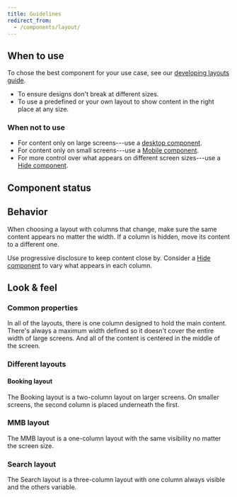 ```yaml
---
title: Guidelines
redirect_from:
  - /components/layout/
---
```



<ReactExample exampleId="Layout-search" />

## When to use

To chose the best component for your use case, see our [developing layouts guide](/development//guides/developing-layouts/).

- To ensure designs don't break at different sizes.
- To use a predefined or your own layout to show content in the right place at any size.

### When not to use

- For content only on large screens---use a [desktop component](/components/responsive/desktop/).
- For content only on small screens---use a [Mobile component](/components/responsive/mobile/).
- For more control over what appears on different screen sizes---use a
  [Hide component](/components/responsive/hide/).

## Component status

<ComponentStatus component="Layout" />

## Behavior

<ResponsiveSimilarContentSnippet />

When choosing a layout with columns that change,
make sure the same content appears no matter the width.
If a column is hidden, move its content to a different one.

Use progressive disclosure to keep content close by.
Consider a [Hide component](/components/responsive/hide/) to vary what appears in each column.

## Look & feel

### Common properties

In all of the layouts, there is one column designed to hold the main content.
There's always a maximum width defined
so it doesn't cover the entire width of large screens.
And all of the content is centered in the middle of the screen.

### Different layouts

#### Booking layout

The Booking layout is a two-column layout on larger screens.
On smaller screens, the second column is placed underneath the first.

<ReactExample exampleId="Layout-booking" />

### MMB layout

The MMB layout is a one-column layout with the same visibility no matter the screen size.

<ReactExample exampleId="Layout-mmb" />

### Search layout

The Search layout is a three-column layout with one column always visible and the others variable.

<ReactExample exampleId="Layout-search" />
